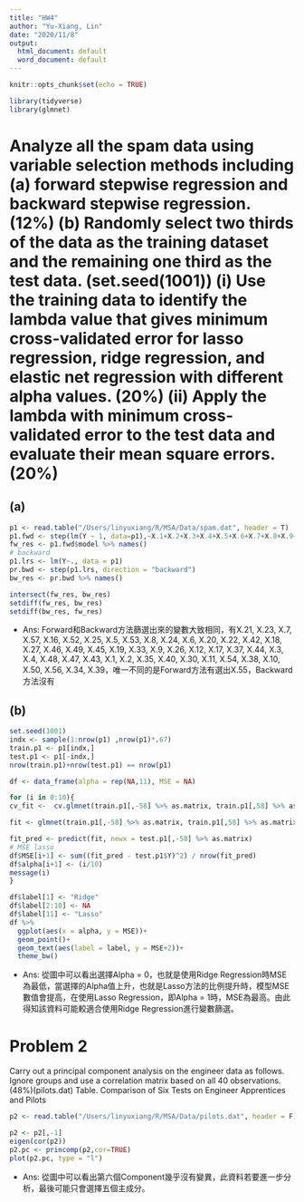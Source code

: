 ```yaml
---
title: "HW4"
author: "Yu-Xiang, Lin"
date: "2020/11/8"
output:
  html_document: default
  word_document: default
---
```


```r
knitr::opts_chunk$set(echo = TRUE)
```

```r
library(tidyverse)
library(glmnet)
```

# Analyze all the spam data using variable selection methods including (a) forward stepwise regression and backward stepwise regression. (12%) (b) Randomly select two thirds of the data as the training dataset and the remaining one third as the test data. (set.seed(1001)) (i) Use the training data to identify the lambda value that gives minimum cross-validated error for lasso regression, ridge regression, and elastic net regression with different alpha values. (20%) (ii) Apply the lambda with minimum cross-validated error to the test data and evaluate their mean square errors. (20%)

## (a) 
```r
p1 <- read.table("/Users/linyuxiang/R/MSA/Data/spam.dat", header = T)
p1.fwd <- step(lm(Y ~ 1, data=p1),~X.1+X.2+X.3+X.4+X.5+X.6+X.7+X.8+X.9+X.10+X.11+X.12+X.13+X.14+X.15+X.16+X.17+X.18+X.19+X.20+X.21+X.22+X.23+X.24+X.25+X.26+X.27+X.28+X.29+X.30+X.31+X.32+X.33+X.34+X.35+X.36+X.37+X.38+X.39+X.40+X.41+X.42+X.43+X.44+X.45+X.46+X.47+X.48+X.49+X.50+X.51+X.52+X.53+X.54+X.55+X.56+X.57, data=p1, direction="forward")
fw_res <- p1.fwd$model %>% names()
# backward
p1.lrs <- lm(Y~., data = p1)
pr.bwd <- step(p1.lrs, direction = "backward")
bw_res <- pr.bwd %>% names()
```

```r
intersect(fw_res, bw_res) 
setdiff(fw_res, bw_res)
setdiff(bw_res, fw_res)
```

- Ans: Forward和Backward方法篩選出來的變數大致相同，有X.21, X.23, X.7, X.57, X.16, X.52, X.25, X.5, X.53, X.8, X.24, X.6, X.20, X.22, X.42, X.18, X.27, X.46, X.49, X.45, X.19, X.33, X.9, X.26, X.12, X.17, X.37, X.44, X.3, X.4, X.48, X.47, X.43, X.1, X.2, X.35, X.40, X.30, X.11, X.54, X.38, X.10, X.50, X.56, X.34, X.39，唯一不同的是Forward方法有選出X.55，Backward方法沒有


## (b)
```r
set.seed(1001)
indx <- sample(1:nrow(p1) ,nrow(p1)*.67)
train.p1 <- p1[indx,]
test.p1 <- p1[-indx,]
nrow(train.p1)+nrow(test.p1) == nrow(p1)

df <- data_frame(alpha = rep(NA,11), MSE = NA)

for (i in 0:10){
cv_fit <-  cv.glmnet(train.p1[,-58] %>% as.matrix, train.p1[,58] %>% as.matrix, type.measure="mse", alpha=i/10,family="gaussian")

fit <- glmnet(train.p1[,-58] %>% as.matrix, train.p1[,58] %>% as.matrix, family="binomial", alpha=1, lambda = cv_fit$lambda.min)

fit_pred <- predict(fit, newx = test.p1[,-58] %>% as.matrix)
# MSE lasso
df$MSE[i+1] <- sum((fit_pred - test.p1$Y)^2) / nrow(fit_pred)
df$alpha[i+1] <- (i/10)
message(i)
}

df$label[1] <- "Ridge"
df$label[2:10] <- NA
df$label[11] <- "Lasso"
df %>% 
  ggplot(aes(x = alpha, y = MSE))+
  geom_point()+
  geom_text(aes(label = label, y = MSE+2))+
  theme_bw()
```

- Ans: 從圖中可以看出選擇Alpha = 0，也就是使用Ridge Regression時MSE為最低，當選擇的Alpha值上升，也就是Lasso方法的比例提升時，模型MSE數值會提高，在使用Lasso Regression，即Alpha = 1時，MSE為最高。由此得知該資料可能較適合使用Ridge Regression進行變數篩選。

# Problem 2
Carry out a principal component analysis on the engineer data as follows. Ignore groups and use a correlation matrix based on all 40 observations. (48%)(pilots.dat)
Table. Comparison of Six Tests on Engineer Apprentices and Pilots

```r
p2 <- read.table("/Users/linyuxiang/R/MSA/Data/pilots.dat", header = F)

p2 <- p2[,-1]
eigen(cor(p2))
p2.pc <- princomp(p2,cor=TRUE)
plot(p2.pc, type = "l")
```

- Ans: 從圖中可以看出第六個Component幾乎沒有變異，此資料若要進一步分析，最後可能只會選擇五個主成分。

